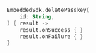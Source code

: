 ```kotlin
EmbeddedSdk.deletePasskey(
    id: String,
) { result ->
    result.onSuccess { }
    result.onFailure { }
}
```
